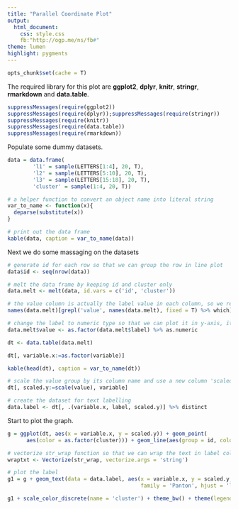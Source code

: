 ```yaml
---
title: "Parallel Coordinate Plot"
output: 
  html_document:
    css: style.css
    fb:"http://ogp.me/ns/fb#"
theme: lumen
highlight: pygments
---
```


```r
opts_chunk$set(cache = T)
```

The required library for this plot are **ggplot2**, **dplyr**, **knitr**, **stringr**, **rmarkdown** and **data.table**.

```r
suppressMessages(require(ggplot2))
suppressMessages(require(dplyr));suppressMessages(require(stringr))
suppressMessages(require(knitr))
suppressMessages(require(data.table))
suppressMessages(require(rmarkdown))
```

Populate some dummy datasets.

```r
data = data.frame(
        'l1' = sample(LETTERS[1:4], 20, T), 
        'l2' = sample(LETTERS[5:10], 20, T),
        'l3' = sample(LETTERS[15:18], 20, T), 
        'cluster' = sample(1:4, 20, T))

# a helper function to convert an object name into literal string
var_to_name <- function(x){
  deparse(substitute(x))
}

# print out the data frame
kable(data, caption = var_to_name(data))

```

Next we do some massaging on the datasets

```r
# generate id for each row so that we can group the row in line plot
data$id <- seq(nrow(data))

# melt the data frame by keeping id and cluster only
data.melt <- melt(data, id.vars = c('id', 'cluster'))

# the value column is actually the label value in each column, so we rename it as 'label'
names(data.melt)[grepl('value', names(data.melt), fixed = T) %>% which] = 'label'

# change the label to numeric type so that we can plot it in y-axis, it would be our data label
data.melt$value <- as.factor(data.melt$label) %>% as.numeric

dt <- data.table(data.melt)

dt[, variable.x:=as.factor(variable)]

kable(head(dt), caption = var_to_name(dt))

# scale the value group by its column name and use a new column 'scaled' to store it
dt[, scaled.y:=scale(value), variable]

# create the dataset for text labelling
data.label <- dt[, .(variable.x, label, scaled.y)] %>% distinct
```

Start to plot the graph.

```r

g = ggplot(dt, aes(x = variable.x, y = scaled.y)) + geom_point(
      aes(color = as.factor(cluster))) + geom_line(aes(group = id, color = as.factor(cluster)))

# vectorize str_wrap function so that we can wrap the text in label column if its too long
wraptxt <- Vectorize(str_wrap, vectorize.args = 'string')

# plot the label
g1 = g + geom_text(data = data.label, aes(x = variable.x, y = scaled.y, label = wraptxt(label, width = 10)), 
                                          family = 'Panton', hjust = 'left', nudge_x = .02, size = 3)

g1 + scale_color_discrete(name = 'cluster') + theme_bw() + theme(legend.key = element_rect(color = NA))
```



